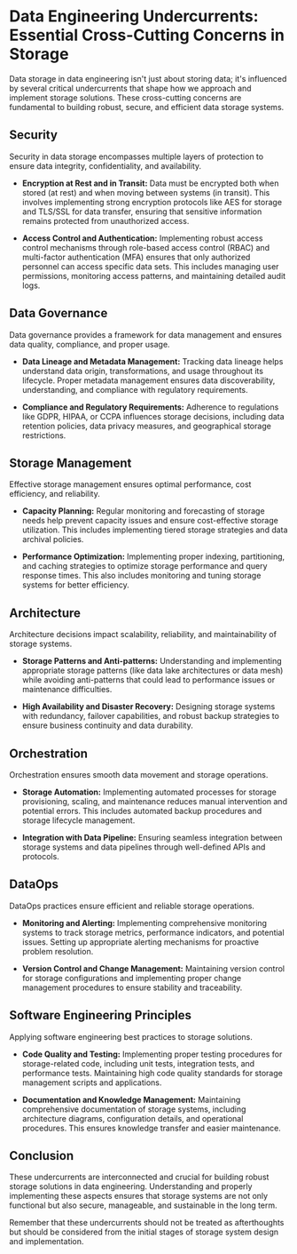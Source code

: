 # Data Engineering Undercurrents: Essential Cross-Cutting Concerns in Storage

Data storage in data engineering isn't just about storing data; it's influenced by several critical undercurrents that shape how we approach and implement storage solutions. These cross-cutting concerns are fundamental to building robust, secure, and efficient data storage systems.

## Security

Security in data storage encompasses multiple layers of protection to ensure data integrity, confidentiality, and availability.

* **Encryption at Rest and in Transit:** Data must be encrypted both when stored (at rest) and when moving between systems (in transit). This involves implementing strong encryption protocols like AES for storage and TLS/SSL for data transfer, ensuring that sensitive information remains protected from unauthorized access.

* **Access Control and Authentication:** Implementing robust access control mechanisms through role-based access control (RBAC) and multi-factor authentication (MFA) ensures that only authorized personnel can access specific data sets. This includes managing user permissions, monitoring access patterns, and maintaining detailed audit logs.

## Data Governance

Data governance provides a framework for data management and ensures data quality, compliance, and proper usage.

* **Data Lineage and Metadata Management:** Tracking data lineage helps understand data origin, transformations, and usage throughout its lifecycle. Proper metadata management ensures data discoverability, understanding, and compliance with regulatory requirements.

* **Compliance and Regulatory Requirements:** Adherence to regulations like GDPR, HIPAA, or CCPA influences storage decisions, including data retention policies, data privacy measures, and geographical storage restrictions.

## Storage Management

Effective storage management ensures optimal performance, cost efficiency, and reliability.

* **Capacity Planning:** Regular monitoring and forecasting of storage needs help prevent capacity issues and ensure cost-effective storage utilization. This includes implementing tiered storage strategies and data archival policies.

* **Performance Optimization:** Implementing proper indexing, partitioning, and caching strategies to optimize storage performance and query response times. This also includes monitoring and tuning storage systems for better efficiency.

## Architecture

Architecture decisions impact scalability, reliability, and maintainability of storage systems.

* **Storage Patterns and Anti-patterns:** Understanding and implementing appropriate storage patterns (like data lake architectures or data mesh) while avoiding anti-patterns that could lead to performance issues or maintenance difficulties.

* **High Availability and Disaster Recovery:** Designing storage systems with redundancy, failover capabilities, and robust backup strategies to ensure business continuity and data durability.

## Orchestration

Orchestration ensures smooth data movement and storage operations.

* **Storage Automation:** Implementing automated processes for storage provisioning, scaling, and maintenance reduces manual intervention and potential errors. This includes automated backup procedures and storage lifecycle management.

* **Integration with Data Pipeline:** Ensuring seamless integration between storage systems and data pipelines through well-defined APIs and protocols.

## DataOps

DataOps practices ensure efficient and reliable storage operations.

* **Monitoring and Alerting:** Implementing comprehensive monitoring systems to track storage metrics, performance indicators, and potential issues. Setting up appropriate alerting mechanisms for proactive problem resolution.

* **Version Control and Change Management:** Maintaining version control for storage configurations and implementing proper change management procedures to ensure stability and traceability.

## Software Engineering Principles

Applying software engineering best practices to storage solutions.

* **Code Quality and Testing:** Implementing proper testing procedures for storage-related code, including unit tests, integration tests, and performance tests. Maintaining high code quality standards for storage management scripts and applications.

* **Documentation and Knowledge Management:** Maintaining comprehensive documentation of storage systems, including architecture diagrams, configuration details, and operational procedures. This ensures knowledge transfer and easier maintenance.

## Conclusion

These undercurrents are interconnected and crucial for building robust storage solutions in data engineering. Understanding and properly implementing these aspects ensures that storage systems are not only functional but also secure, manageable, and sustainable in the long term.

Remember that these undercurrents should not be treated as afterthoughts but should be considered from the initial stages of storage system design and implementation.